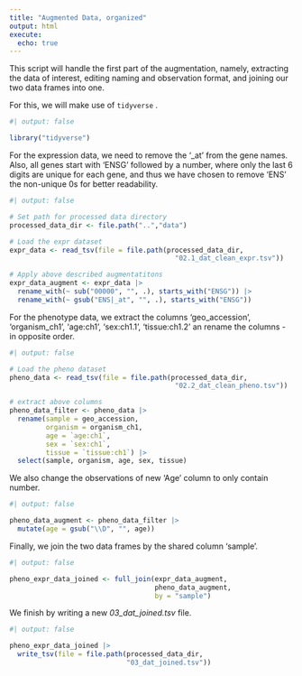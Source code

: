 ```yaml
---
title: "Augmented Data, organized"
output: html
execute:
  echo: true
---
```


This script will handle the first part of the augmentation, namely, extracting the data of interest, editing naming and observation format, and joining our two data frames into one.

For this, we will make use of `tidyverse` .

```r
#| output: false

library("tidyverse")
```

For the expression data, we need to remove the '\_at' from the gene names. Also, all genes start with 'ENSG' followed by a number, where only the last 6 digits are unique for each gene, and thus we have chosen to remove 'ENS' the non-unique 0s for better readability.

```r
#| output: false

# Set path for processed data directory
processed_data_dir <- file.path("..","data")

# Load the expr dataset
expr_data <- read_tsv(file = file.path(processed_data_dir,
                                         "02.1_dat_clean_expr.tsv"))

# Apply above described augmentatitons
expr_data_augment <- expr_data |>
  rename_with(~ sub("00000", "", .), starts_with("ENSG")) |>
  rename_with(~ gsub("ENS|_at", "", .), starts_with("ENSG"))
```

For the phenotype data, we extract the columns 'geo_accession', 'organism_ch1', 'age:ch1', 'sex:ch1.1', 'tissue:ch1.2' an rename the columns - in opposite order.

```r
#| output: false

# Load the pheno dataset
pheno_data <- read_tsv(file = file.path(processed_data_dir,
                                         "02.2_dat_clean_pheno.tsv"))

# extract above columns
pheno_data_filter <- pheno_data |>
  rename(sample = geo_accession,
         organism = organism_ch1,
         age = `age:ch1`,
         sex = `sex:ch1`,
         tissue = `tissue:ch1`) |>
  select(sample, organism, age, sex, tissue)
```

We also change the observations of new 'Age' column to only contain number.

```r
#| output: false

pheno_data_augment <- pheno_data_filter |>
  mutate(age = gsub("\\D", "", age))
```

Finally, we join the two data frames by the shared column 'sample'.

```r
#| output: false

pheno_expr_data_joined <- full_join(expr_data_augment,
                                    pheno_data_augment,
                                    by = "sample")
```

We finish by writing a new *03_dat_joined.tsv* file.

```r
#| output: false

pheno_expr_data_joined |>
  write_tsv(file = file.path(processed_data_dir,
                             "03_dat_joined.tsv"))
```

